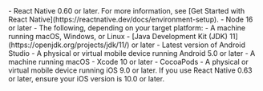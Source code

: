 
<PlatformWrapper platform="react-native">
- React Native 0.60 or later. For more information, see [Get Started with React Native](https://reactnative.dev/docs/environment-setup).
- Node 16 or later
- The following, depending on your target platform:
    <Tabs>
    <TabItem value="tab1" label="Android" default>
    - A machine running macOS, Windows, or Linux
    - [Java Development Kit (JDK) 11](https://openjdk.org/projects/jdk/11/) or later
    - Latest version of Android Studio
    - A physical or virtual mobile device running Android 5.0 or later
    </TabItem>
    <TabItem value="tab2" label="iOS">
    - A machine running macOS
    - Xcode 10 or later
    - CocoaPods
    - A physical or virtual mobile device running iOS 9.0 or later. 
        If you use React Native 0.63 or later, ensure your iOS version is 10.0 or later.
    </TabItem>
    </Tabs>

</PlatformWrapper>
